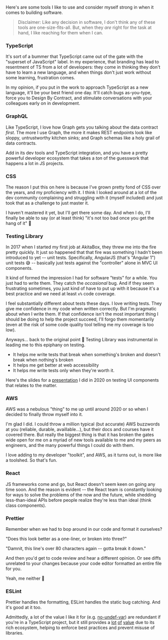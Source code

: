 
<PageHeader title="My Software Toolkit">
  <p>
    Here's are some tools I like to use and consider myself strong in when it
    comes to building software.
  </p>
  <blockquote>
    Disclaimer: Like any decision in software, I don't think any of these tools
    are one-size-fits-all. But, when they <em>are</em> right for the task at
    hand, I like reaching for them when I can.
  </blockquote>
</PageHeader>

### TypeScript

It's sort of a bummer that TypeScript came out of the gate with the "superset of JavaScript" label. In my experience, that branding has lead to resentment of TS from a lot of developers: they come in thinking they don't have to learn a new language, and when things don't just work without some learning, frustration comes.

In my opinion, if you put in the work to approach TypeScript as a new language, it'll be your best friend one day. It'll catch bugs as-you-type, force you to Design By Contract, and stimulate conversations with your colleagues early on in development.

### GraphQL

Like TypeScript, I love how Graph gets you talking about the data contract _first_. The more I use Graph, the more it makes REST endpoints look like sloppy, untrustworthy kitchen sinks; and Graph schemas like a holy grail of data contracts.

Add in its dev tools and TypeScript integration, and you have a pretty powerful developer ecosystem that takes a _ton_ of the guesswork that happens a lot in JS projects.

### CSS

The reason I put this on here is because I've grown pretty fond of CSS over the years, and my proficiency with it. I think I looked around at a lot of the dev community complaining and struggling with it (myself included) and just took that as a challenge to just master it.

I haven't mastered it yet, but I'll get there some day. And when I do, I'll finally be able to say (or at least think) "it's not too bad once you get the hang of it" 🙂

### Testing Library

In 2017 when I started my first job at AkitaBox, they threw me into the fire pretty quickly. It just so happened that that fire was something I hadn't been introduced to yet -- unit tests. Specifically, AngularJS (that's "Angular 1") unit tests 😅 -- basically just tests against the "controller" alone in MVC UI components.

It kind of formed the impression I had for software "tests" for a while. You just had to write them. They catch the _occasional_ bug. And if they seem frustrating sometimes, you just kind of have to put up with it because it's a best practice and we need at least `x%` code coverage.

I feel substantially different about tests these days. I love writing tests. They give me confidence in my code when written correctly. But I'm pragmatic about when I write them. If that confidence isn't the most important thing I should be doing to help the project succeed, I'll forgo them momentarily (even at the risk of some code quality tool telling me my coverage is too low).

Anyways... back to the original point 🙂 Testing Library was instrumental in leading me to this epiphany on testing.

- It helps me write tests that break when something's broken and doesn't break when nothing's broken
- It helps me get better at web accessibility
- It helps me write tests only when they're worth it.

Here's the slides for a [presentation](https://slides.com/brettabramczyk-1/testing-ui-components) I did in 2020 on testing UI components that relates to the matter.

### AWS

AWS was a nebulous "thing" to me up until around 2020 or so when I decided to finally throw myself into it.

I'm glad I did. I could throw a million typical (but accurate) AWS buzzwords at you (reliable, durable, availlable...), but their docs and courses have it covered there. But really the biggest thing is that it has broken the gates wide open for me on a myriad of new tools available to me and my peers as engineers, and the many powerful things I could do with them.

I love adding to my developer "toolkit", and AWS, as it turns out, is more like a toolshed. So that's fun.

### React

JS frameworks come and go, but React doesn't seem keen on going any time soon. And the reason is evident -- the React team is constantly looking for ways to solve the problems of the now and the future, while shedding less-than-ideal APIs before people realize they're less than ideal (think class components).

### Prettier

Remember when we had to bop around in our code and format it ourselves?

"Does this look better as a one-liner, or broken into three?"

"Damnit, this line's over 80 characters again -- gotta break it down."

And then you'd get to code review and hear a different opinion. Or see diffs unrelated to your changes because your code editor formatted an entire file for you.

Yeah, me neither 🙂

### ESLint

Prettier handles the formatting, ESLint handles the static bug catching. And it's good at it too.

Admittedly, a lot of the value I like it for (e.g. [no-undef-var](https://eslint.org/docs/rules/no-undef)) are redundant if you're in a TypeScript project, but it still provides a [lot](https://www.npmjs.com/package/eslint-plugin-jest) [of](https://github.com/yannickcr/eslint-plugin-react) [value](https://www.npmjs.com/package/eslint-plugin-jsx-a11y) due to its rich ecosystem, helping to enforce best practices and prevent misuse of libraries.
